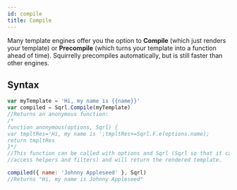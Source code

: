 ```yaml
---
id: compile
title: Compile
---
```



<Hint type="note">
    
Many template engines offer you the option to <b>Compile</b> (which just renders your template) or <b>Precompile</b> (which turns your template into a function ahead of time). Squirrelly precompiles automatically, but is still faster than other engines.

</Hint>

## Syntax

```js
var myTemplate = 'Hi, my name is {{name}}'
var compiled = Sqrl.Compile(myTemplate)
//Returns an anonymous function:
/*
function anonymous(options, Sqrl) {
var tmpltRes='Hi, my name is ';tmpltRes+=Sqrl.F.e(options.name);
return tmpltRes
}*/
//This function can be called with options and Sqrl (Sqrl so that it can
//access helpers and filters) and will return the rendered template.

compiled({ name: 'Johnny Appleseed' }, Sqrl)
//Returns "Hi, my name is Johnny Appleseed"
```

